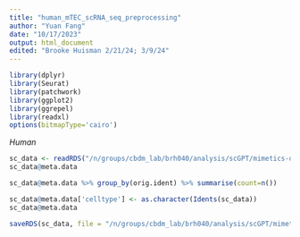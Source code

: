 ```yaml
---
title: "human_mTEC_scRNA_seq_preprocessing"
author: "Yuan Fang"
date: "10/17/2023"
output: html_document
edited: "Brooke Huisman 2/21/24; 3/9/24"
---
```


```r
library(dplyr)
library(Seurat)
library(patchwork)
library(ggplot2)
library(ggrepel)
library(readxl)
options(bitmapType='cairo')
```

*Human*
```r
sc_data <- readRDS("/n/groups/cbdm_lab/brh040/analysis/scGPT/mimetics-only_version/human_data/meclo_ht2-ht6_seurat_table_20240309_labelled-mimeticsonly.rds")
sc_data@meta.data
```

```r
sc_data@meta.data %>% group_by(orig.ident) %>% summarise(count=n())
```

```r
sc_data@meta.data['celltype'] <- as.character(Idents(sc_data))
sc_data@meta.data
```

```r
saveRDS(sc_data, file = "/n/groups/cbdm_lab/brh040/analysis/scGPT/mimetics-only_version/human_data/meclo_ht2-ht6_seurat_table_20240309_labelled-mimeticsonly_preprocessed.rds")
```

